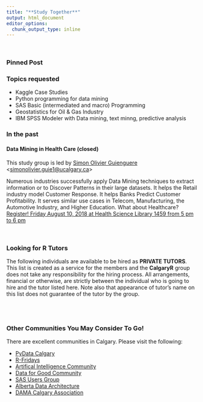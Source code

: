 ```yaml
---
title: "**Study Together**"
output: html_document
editor_options: 
  chunk_output_type: inline
---
```

<br>

### Pinned Post 

<!-- ![](./img/cybera_dsfellowship.png)-->


### Topics requested 

* Kaggle Case Studies 
* Python programming for data mining
* SAS Basic (intermediated and macro) Programming
* Geostatistics for Oil & Gas Industry
* IBM SPSS Modeler with Data mining, text minng, predictive analysis

### In the past
#### **Data Mining in Health Care (closed)** 

This study group is led by [Simon Olivier Guienguere](https://www.linkedin.com/in/simon-olivier-guienguere-63526929/){target="_blank"} <<simonolivier.guie1@ucalgary.ca>>

<!-- ![](./img/dm_simon_2018aug06.gif){width=400px} -->

Numerous industries successfully apply Data Mining techniques to extract information or to Discover Patterns in their large datasets. It helps the Retail industry model Customer Response. It helps Banks Predict Customer Profitability. It serves similar use cases in Telecom, Manufacturing, the Automotive Industry, and Higher Education. What about Healthcare?  [Register!  Friday August 10, 2018 at Health Science Library 1459 from 5 pm to 6 pm](https://www.eventbrite.ca/e/data-mining-in-healthcare-tickets-48749286428?utm_term=eventurl_text){target="_blank"}

<br>

### **Looking for R Tutors** 

The following individuals are available to be hired as **PRIVATE TUTORS**.   This list is created as a service for the members and the **CalgaryR** group does not take any responsibility for the hiring process.   All arrangements, financial or otherwise, are strictly between the individual who is going to hire and the tutor listed here.   Note also that appearance of tutor's name on this list does not guarantee of the tutor by the group.

<!-- 
* Dayne Sorvisto <<daynesorvisto@yahoo.ca>>
* Kimberly Rondeau <<kim.rondeau@ualberta.ca>>
-->

<br>
<br>


### **Other Communities You May Consider To Go!**   

There are excellent communities in Calgary.  Please visit the following: 

* [PyData Calgary](https://www.meetup.com/PyData-Calgary){target="_blank"}
* [R-Fridays](https://github.com/montoyah/R-Fridays){target="_blank"}
* [Artifical Intelligence Community](https://www.meetup.com/meetup-group-wmHrkGoA){target="_blank"}
* [Data for Good Community](https://www.meetup.com/Data-for-Good-Calgary){target="_blank"}
* [SAS Users Group](https://www.sas.com/en_ca/user-groups/csug.html){target="_blank"}
* [Alberta Data Architecture](http://albertadataarchitecture.org/){target="_blank"}
* [DAMA Calgary Association](http://www.dama-calgary.org/home.html){target="_blank"}
